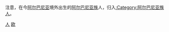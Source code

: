 {{Catnav|頁面分類|地理|国家|欧洲国家|阿爾巴尼亞}}
{{Commonscat|People of Albania}}

注意，在今[[阿尔巴尼亚|阿尔巴尼亚]]境外出生的[[阿尔巴尼亚族|阿尔巴尼亚族]]人，归入[[:Category:阿尔巴尼亚族人|:Category:阿尔巴尼亚族人]]。

[[Category:阿爾巴尼亞|人]]
[[Category:各國人物|欧]]